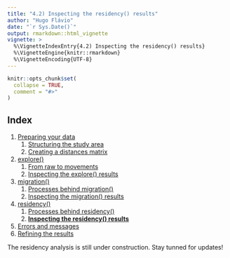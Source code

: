 ```yaml
---
title: "4.2) Inspecting the residency() results"
author: "Hugo Flávio"
date: "`r Sys.Date()`"
output: rmarkdown::html_vignette
vignette: >
  %\VignetteIndexEntry{4.2) Inspecting the residency() results}
  %\VignetteEngine{knitr::rmarkdown}
  %\VignetteEncoding{UTF-8}
---
```


```r
knitr::opts_chunk$set(
  collapse = TRUE,
  comment = "#>"
)
```

## Index

1. [Preparing your data](a-0_workspace_requirements.html)
    1. [Structuring the study area](a-1_study_area.html)
    1. [Creating a distances matrix](a-2_distances_matrix.html)
1. [explore()](b-0_explore.html)
    1. [From raw to movements](b-1_explore_processes.html)
    1. [Inspecting the explore() results](b-2_explore_results.html)
1. [migration()](c-0_migration.html)
    1. [Processes behind migration()](c-1_migration_processes.html)
    1. [Inspecting the migration() results](c-2_migration_results.html)
1. [residency()](d-0_residency.html)
    1. [Processes behind residency()](d-1_residency_processes.html)
    1. [__Inspecting the residency() results__](d-2_residency_results.html)
1. [Errors and messages](e.messages.html)
1. [Refining the results](f.refining_results.html)

The residency analysis is still under construction. Stay tunned for updates!
